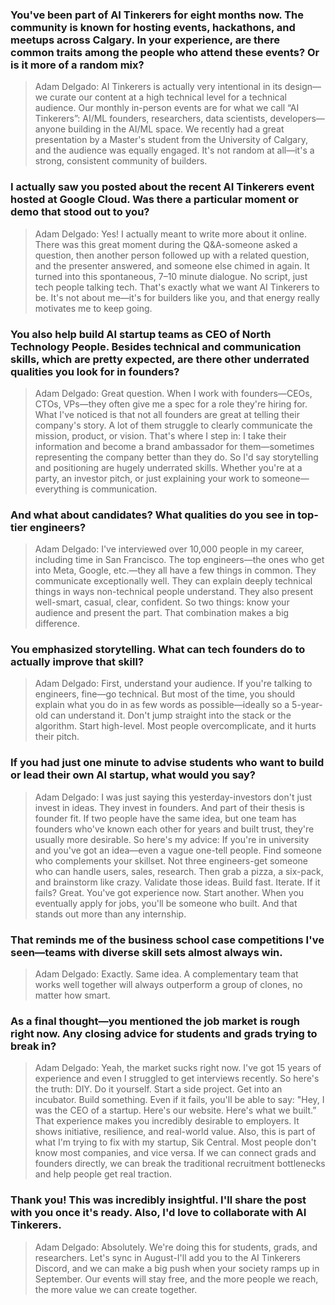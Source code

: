 ### You've been part of AI Tinkerers for eight months now. The community is known for hosting events, hackathons, and meetups across Calgary. In your experience, are there common traits among the people who attend these events? Or is it more of a random mix?

> Adam Delgado: AI Tinkerers is actually very intentional in its design—we curate our content at a high technical level for a technical audience. Our monthly in-person events are for what we call “AI Tinkerers”: AI/ML founders, researchers, data scientists, developers—anyone building in the AI/ML space. We recently had a great presentation by a Master's student from the University of Calgary, and the audience was equally engaged. It's not random at all—it's a strong, consistent community of builders.

### I actually saw you posted about the recent AI Tinkerers event hosted at Google Cloud. Was there a particular moment or demo that stood out to you?

> Adam Delgado: Yes! I actually meant to write more about it online. There was this great moment during the Q&A-someone asked a question, then another person followed up with a related question, and the presenter answered, and someone else chimed in again. It turned into this spontaneous, 7–10 minute dialogue. No script, just tech people talking tech. That's exactly what we want AI Tinkerers to be. It's not about me—it's for builders like you, and that energy really motivates me to keep going.

### You also help build AI startup teams as CEO of North Technology People. Besides technical and communication skills, which are pretty expected, are there other underrated qualities you look for in founders?

> Adam Delgado: Great question. When I work with founders—CEOs, CTOs, VPs—they often give me a spec for a role they're hiring for. What I've noticed is that not all founders are great at telling their company's story. A lot of them struggle to clearly communicate the mission, product, or vision. That's where I step in: I take their information and become a brand ambassador for them—sometimes representing the company better than they do. So I'd say storytelling and positioning are hugely underrated skills. Whether you're at a party, an investor pitch, or just explaining your work to someone—everything is communication.

### And what about candidates? What qualities do you see in top-tier engineers?

> Adam Delgado: I've interviewed over 10,000 people in my career, including time in San Francisco. The top engineers—the ones who get into Meta, Google, etc.—they all have a few things in common. They communicate exceptionally well. They can explain deeply technical things in ways non-technical people understand. They also present well-smart, casual, clear, confident. So two things: know your audience and present the part. That combination makes a big difference.

### You emphasized storytelling. What can tech founders do to actually improve that skill?

> Adam Delgado: First, understand your audience. If you're talking to engineers, fine—go technical. But most of the time, you should explain what you do in as few words as possible—ideally so a 5-year-old can understand it. Don't jump straight into the stack or the algorithm. Start high-level. Most people overcomplicate, and it hurts their pitch.

### If you had just one minute to advise students who want to build or lead their own AI startup, what would you say?

> Adam Delgado: I was just saying this yesterday-investors don't just invest in ideas. They invest in founders. And part of their thesis is founder fit. If two people have the same idea, but one team has founders who've known each other for years and built trust, they're usually more desirable. So here's my advice: If you're in university and you've got an idea—even a vague one-tell people. Find someone who complements your skillset. Not three engineers-get someone who can handle users, sales, research. Then grab a pizza, a six-pack, and brainstorm like crazy. Validate those ideas. Build fast. Iterate. If it fails? Great. You've got experience now. Start another. When you eventually apply for jobs, you'll be someone who built. And that stands out more than any internship.

### That reminds me of the business school case competitions I've seen—teams with diverse skill sets almost always win.

> Adam Delgado: Exactly. Same idea. A complementary team that works well together will always outperform a group of clones, no matter how smart.

### As a final thought—you mentioned the job market is rough right now. Any closing advice for students and grads trying to break in?

> Adam Delgado: Yeah, the market sucks right now. I've got 15 years of experience and even I struggled to get interviews recently. So here's the truth: DIY. Do it yourself. Start a side project. Get into an incubator. Build something. Even if it fails, you'll be able to say: "Hey, I was the CEO of a startup. Here's our website. Here's what we built.” That experience makes you incredibly desirable to employers. It shows initiative, resilience, and real-world value. Also, this is part of what I'm trying to fix with my startup, Sik Central. Most people don't know most companies, and vice versa. If we can connect grads and founders directly, we can break the traditional recruitment bottlenecks and help people get real traction.

### Thank you! This was incredibly insightful. I'll share the post with you once it's ready. Also, I'd love to collaborate with AI Tinkerers.

> Adam Delgado: Absolutely. We're doing this for students, grads, and researchers. Let's sync in August-I'll add you to the AI Tinkerers Discord, and we can make a big push when your society ramps up in September. Our events will stay free, and the more people we reach, the more value we can create together.